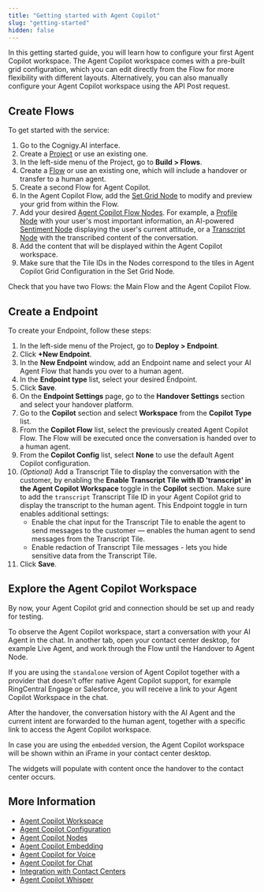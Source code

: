 ```yaml
---
title: "Getting started with Agent Copilot"
slug: "getting-started"
hidden: false
---
```



In this getting started guide, you will learn how to configure your first Agent Copilot workspace. 
The Agent Copilot workspace comes with a pre-built grid configuration, which you can edit directly from the Flow for more flexibility with different layouts. Alternatively, you can also manually configure your Agent Copilot workspace using the API Post request.

<AiCopilotBeforeYouBegin/>

## Create Flows

To get started with the service:

1. Go to the Cognigy.AI interface.
2. Create a [Project](/ai/agents/develop/projects-and-flows/projects) or use an existing one.
3. In the left-side menu of the Project, go to **Build > Flows**.
4. Create a [Flow](/ai/agents/develop/projects-and-flows/overview) or use an existing one, which will include a handover or transfer to a human agent.
5. Create a second Flow for Agent Copilot.
6. In the Agent Copilot Flow, add the [Set Grid Node](/ai/agents/develop/node-reference/agent-copilot/set-grid) to modify and preview your grid from within the Flow. 
7. Add your desired [Agent Copilot Flow Nodes](/ai/agents/develop/node-reference/agent-copilot/overview). For example, a [Profile Node](/ai/agents/develop/node-reference/agent-copilot/identity-tile) with your user's most important information, an AI-powered [Sentiment Node](/ai/agents/develop/node-reference/agent-copilot/sentiment-tile) displaying the user's current attitude, or a [Transcript Node](/ai/agents/develop/node-reference/agent-copilot/transcript-tile) with the transcribed content of the conversation.
8. Add the content that will be displayed within the Agent Copilot workspace.
9. Make sure that the Tile IDs in the Nodes correspond to the tiles in Agent Copilot Grid Configuration in the Set Grid Node.

Check that you have two Flows: the Main Flow and the Agent Copilot Flow.

## Create a Endpoint

To create your Endpoint, follow these steps:

1. In the left-side menu of the Project, go to **Deploy > Endpoint**.
2. Click **+New Endpoint**. 
3. In the **New Endpoint** window, add an Endpoint name and select your AI Agent Flow that hands you over to a human agent. 
4. In the **Endpoint type** list, select your desired Endpoint.
5. Click **Save**. 
6. On the **Endpoint Settings** page, go to the **Handover Settings** section and select your handover platform.
7. Go to the **Copilot** section and select **Workspace** from the **Copilot Type** list.
8. From the **Copilot Flow** list, select the previously created Agent Copilot Flow. The Flow will be executed once the conversation is handed over to a human agent. 
9. From the **Copilot Config** list, select **None** to use the default Agent Copilot configuration.
10. _(Optional)_ Add a Transcript Tile to display the conversation with the customer, by enabling the **Enable Transcript Tile with ID 'transcript' in the Agent Copilot Workspace** toggle in the **Copilot** section. Make sure to add the `transcript` Transcript Tile ID in your Agent Copilot grid to display the transcript to the human agent. This Endpoint toggle in turn enables additional settings:
    - Enable the chat input for the Transcript Tile to enable the agent to send messages to the customer — enables the human agent to send messages from the Transcript Tile.
    - Enable redaction of Transcript Tile messages - lets you hide sensitive data from the Transcript Tile.
11. Click **Save**.

## Explore the Agent Copilot Workspace

By now, your Agent Copilot grid and connection should be set up and ready for testing.

To observe the Agent Copilot workspace, start a conversation with your AI Agent in the chat.
In another tab, open your contact center desktop, for example Live Agent, and work through the Flow until the Handover to Agent Node.

If you are using the `standalone` version of Agent Copilot together with a provider that doesn't offer native Agent Copilot support, for example RingCentral Engage or Salesforce, you will receive a link to your Agent Copilot Workspace in the chat.

After the handover, the conversation history with the AI Agent and the current intent are forwarded to the human agent, together with a specific link to access the Agent Copilot workspace.

In case you are using the `embedded` version, the Agent Copilot workspace will be shown within an iFrame in your contact center desktop.

The widgets will populate with content once the handover to the contact center occurs.

## More Information

- [Agent Copilot Workspace](/agent-copilot/overview)
- [Agent Copilot Configuration](/agent-copilot/configuration)
- [Agent Copilot Nodes](/ai/agents/develop/node-reference/agent-copilot/overview)
- [Agent Copilot Embedding](/agent-copilot/embedding)
- [Agent Copilot for Voice](/agent-copilot/voice/voice-overview)
- [Agent Copilot for Chat](/agent-copilot/chat)
- [Integration with Contact Centers](/agent-copilot/contact-center-integration)
- [Agent Copilot Whisper](/live-agent/assistants/agent-copilot-whisper)
